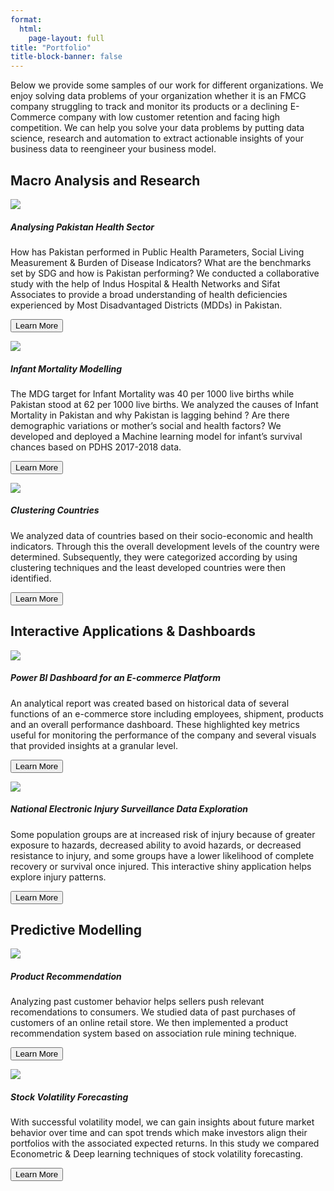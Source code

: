 ```yaml
---
format:
  html:
    page-layout: full
title: "Portfolio"
title-block-banner: false
---
```


<p>Below we provide some samples of our work for different organizations. We enjoy solving data problems of your organization whether it is an FMCG company struggling to track and monitor its products or a declining E-Commerce company with low customer retention and facing high competition. We can help you solve your data problems by putting data science, research and automation to extract actionable insights of your business data to reengineer your business model.</p>

::: portfolioheading
<h2>Macro Analysis and Research</h2>
:::

::: grid
::: {.portfolio .g-col-4}
::: card
<img src="images/portfolio/1.png" class="card-img-top"/>

::: card-body
<h5 class="card-title">

Analysing Pakistan Health Sector

</h5>

<p class="card-text">

How has Pakistan performed in Public Health Parameters, Social Living Measurement & Burden of Disease Indicators? What are the benchmarks set by SDG and how is Pakistan performing? We conducted a collaborative study with the help of Indus Hospital & Health Networks and Sifat Associates to provide a broad understanding of health deficiencies experienced by Most Disadvantaged Districts (MDDs) in Pakistan.

</p>
:::

::: card-footer
<a href="portfolio_presentation.qmd#health"> <button class="btn btn-outline-primary btn-sm">Learn More</button></a>
:::
:::
:::

::: {.portfolio .g-col-4}
::: card
<img src="images/portfolio/5.png" class="card-img-top"/>

::: card-body
<h5 class="card-title">

Infant Mortality Modelling

</h5>

<p class="card-text">

The MDG target for Infant Mortality was 40 per 1000 live births while Pakistan stood at 62 per 1000 live births. We analyzed the causes of Infant Mortality in Pakistan and why Pakistan is lagging behind ? Are there demographic variations or mother's social and health factors? We developed and deployed a Machine learning model for infant's survival chances based on PDHS 2017-2018 data.

</p>
:::

::: card-footer
<a href="portfolio_presentation.qmd#infant"> <button class="btn btn-outline-primary btn-sm">Learn More</button></a>
:::
:::
:::

::: {.portfolio .g-col-4}
::: card
<img src="images/portfolio/4.png" class="card-img-top"/>

::: card-body
<h5 class="card-title">

Clustering Countries

</h5>

<p class="card-text">

We analyzed data of countries based on their socio-economic and health indicators. Through this the overall development levels of the country were determined. Subsequently, they were categorized according by using clustering techniques and the least developed countries were then identified.

</p>
:::

::: card-footer
<a href="portfolio_presentation.qmd#clustering"> <button class="btn btn-outline-primary btn-sm">Learn More</button></a>
:::
:::
:::
:::

::: portfolioheading
<h2>Interactive Applications & Dashboards</h2>
:::

::: grid
::: {.portfolio .g-col-4}
::: card
<img src="images/portfolio/2.png" class="card-img-top"/>

::: card-body
<h5 class="card-title">

Power BI Dashboard for an E-commerce Platform

</h5>

<p class="card-text">

An analytical report was created based on historical data of several functions of an e-commerce store including employees, shipment, products and an overall performance dashboard. These highlighted key metrics useful for monitoring the performance of the company and several visuals that provided insights at a granular level.

</p>
:::

::: card-footer
<a href="portfolio_presentation.qmd#dashboard"> <button class="btn btn-outline-primary btn-sm">Learn More</button></a>
:::
:::
:::

::: {.portfolio .g-col-4}
::: card
<img src="images/portfolio/7.png" class="card-img-top"/>

::: card-body
<h5 class="card-title">

National Electronic Injury Surveillance Data Exploration

</h5>

<p class="card-text">

Some population groups are at increased risk of injury because of greater exposure to hazards, decreased ability to avoid hazards, or decreased resistance to injury, and some groups have a lower likelihood of complete recovery or survival once injured. This interactive shiny application helps explore injury patterns.

</p>
:::

::: card-footer
<a href="portfolio_presentation.qmd#neiss"> <button class="btn btn-outline-primary btn-sm">Learn More</button></a>
:::
:::
:::
:::

::: portfolioheading
<h2>Predictive Modelling</h2>
:::

::: grid
::: {.portfolio .g-col-4}
::: card
<img src="images/portfolio/6.png" class="card-img-top"/>

::: card-body
<h5 class="card-title">

Product Recommendation

</h5>

<p class="card-text">

Analyzing past customer behavior helps sellers push relevant recomendations to consumers. We studied data of past purchases of customers of an online retail store. We then implemented a product recommendation system based on association rule mining technique.

</p>
:::

::: card-footer
<a href="portfolio_presentation.qmd#recommendation"> <button class="btn btn-outline-primary btn-sm">Learn More</button></a>
:::
:::
:::

::: {.portfolio .g-col-4}
::: card
<img src="images/portfolio/3.png" class="card-img-top"/>

::: card-body
<h5 class="card-title">

Stock Volatility Forecasting

</h5>

<p class="card-text">

With successful volatility model, we can gain insights about future market behavior over time and can spot trends which make investors align their portfolios with the associated expected returns. In this study we compared Econometric & Deep learning techniques of stock volatility forecasting.

</p>
:::

::: card-footer
<a href="portfolio_presentation.qmd#stock"> <button class="btn btn-outline-primary btn-sm">Learn More</button></a>
:::
:::
:::
:::
